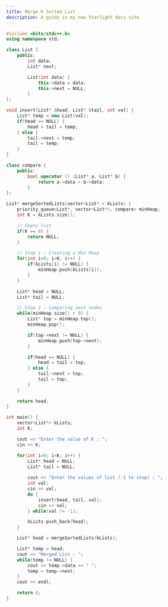 ```yaml
---
title: Merge K Sorted List
description: A guide in my new Starlight docs site.
---
```


```c++
#include <bits/stdc++.h>
using namespace std;

class List {
    public:
        int data;
        List* next;

        List(int data) {
            this->data = data;
            this->next = NULL;
        }
};

void insert(List* &head, List* &tail, int val) {
    List* temp = new List(val);
    if(head == NULL) {
        head = tail = temp;
    } else {
        tail->next = temp;
        tail = temp;
    }
}

class compare {
    public:
        bool operator () (List* a, List* b) {
            return a->data > b->data;
        }
};

List* mergeSortedLists(vector<List* > kLists) {
    priority_queue<List*, vector<List*>, compare> minHeap;
    int K = kLists.size();

    // Empty list
    if(K == 0) {
        return NULL;
    }

    // Step 1 : Creating a Min Heap
    for(int i=0; i<K; i++) {
        if(kLists[i] != NULL) {
            minHeap.push(kLists[i]);
        }
    }

    List* head = NULL;
    List* tail = NULL;

    // Step 2 : Comparing next nodes
    while(minHeap.size() > 0) {
        List* top = minHeap.top();
        minHeap.pop();

        if(top->next != NULL) {
            minHeap.push(top->next);
        }

        if(head == NULL) {
            head = tail = top;
        } else {
            tail->next = top;
            tail = top;
        }
    }

    return head;
}

int main() {
    vector<List*> kLists;
    int K;

    cout << "Enter the value of K : ";
    cin >> K;

    for(int i=0; i<K; i++) {
        List* head = NULL;
        List* tail = NULL;
        
        cout << "Enter the values of list (-1 to stop) : ";
        int val;
        cin >> val;
        do {
            insert(head, tail, val);
            cin >> val;
        } while(val != -1);

        kLists.push_back(head);
    }

    List* head = mergeSortedLists(kLists);

    List* temp = head;
    cout << "Merged List : ";
    while(temp != NULL) {
        cout << temp->data << " ";
        temp = temp->next;
    }
    cout << endl;

    return 0;
}
```